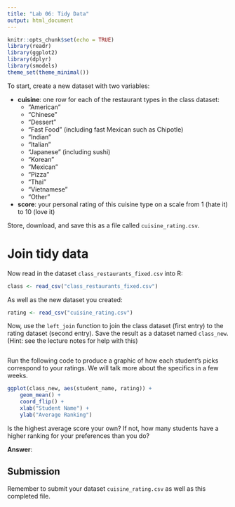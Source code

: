 ```yaml
---
title: "Lab 06: Tidy Data"
output: html_document
---
```


```r
knitr::opts_chunk$set(echo = TRUE)
library(readr)
library(ggplot2)
library(dplyr)
library(smodels)
theme_set(theme_minimal())
```

To start, create a new dataset with two variables:

- **cuisine**: one row for each of the restaurant types in the class dataset: 
    - "American"
    - "Chinese"
    - "Dessert"
    - "Fast Food" (including fast Mexican such as Chipotle)
    - "Indian"
    - "Italian"
    - "Japanese" (including sushi)
    - "Korean"
    - "Mexican"
    - "Pizza"
    - "Thai"
    - "Vietnamese"
    - "Other"
- **score**: your personal rating of this cuisine type on a scale from 1 (hate
it) to 10 (love it)

Store, download, and save this as a file called `cuisine_rating.csv`. 

# Join tidy data

Now read in the dataset `class_restaurants_fixed.csv` into R:

```r
class <- read_csv("class_restaurants_fixed.csv")
```

As well as the new dataset you created:

```r
rating <- read_csv("cuisine_rating.csv")
```

Now, use the `left_join` function to join the class dataset (first entry) to 
the rating dataset (second entry). Save the result as a dataset named
`class_new`. (Hint: see the lecture notes for help with this)

```r

```

Run the following code to produce a graphic of how each student's picks 
correspond to your ratings. We will talk more about the specifics in a few
weeks.

```r
ggplot(class_new, aes(student_name, rating)) +
    geom_mean() +
    coord_flip() +
    xlab("Student Name") + 
    ylab("Average Ranking")
```

Is the highest average score your own? If not, how many students have a higher
ranking for your preferences than you do?

**Answer**:

## Submission

Remember to submit your dataset `cuisine_rating.csv` as well as this completed
file.
